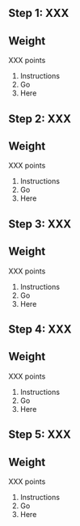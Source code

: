 ## Step 1: XXX

::: {.callout-important}
## Weight
XXX points
:::

1. Instructions
2. Go
3. Here


## Step 2: XXX

::: {.callout-important}
## Weight
XXX points
:::

1. Instructions
2. Go
3. Here


## Step 3: XXX

::: {.callout-important}
## Weight
XXX points
:::

1. Instructions
2. Go
3. Here


## Step 4: XXX

::: {.callout-important}
## Weight
XXX points
:::

1. Instructions
2. Go
3. Here


## Step 5: XXX

::: {.callout-important}
## Weight
XXX points
:::

1. Instructions
2. Go
3. Here
